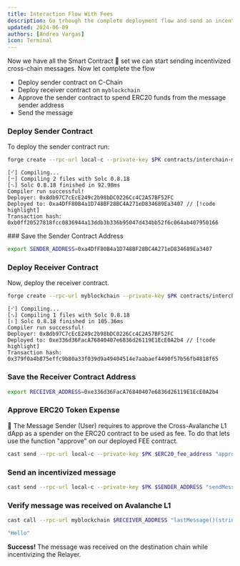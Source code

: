 ```yaml
---
title: Interaction Flow With Fees
description: Go trhough the complete deployment flow and send an incentivized message.
updated: 2024-06-09
authors: [Andrea Vargas]
icon: Terminal
---
```


Now we have all the Smart Contract 📜 set we can start sending incentivized cross-chain messages. Now let complete the flow 

- Deploy sender contract on C-Chain
- Deploy receiver contract on `myblockchain`
- Approve the sender contract to spend ERC20 funds from the message sender address
- Send the message

<Steps>
<Step>

### Deploy Sender Contract 

To deploy the sender contract run:

```bash
forge create --rpc-url local-c --private-key $PK contracts/interchain-messaging/incentivize-relayer/senderWithFees.sol:SenderWithFeesOnCChain
```
```
[⠊] Compiling...
[⠒] Compiling 2 files with Solc 0.8.18
[⠢] Solc 0.8.18 finished in 92.98ms
Compiler run successful!
Deployer: 0x8db97C7cEcE249c2b98bDC0226Cc4C2A57BF52FC
Deployed to: 0xa4DfF80B4a1D748BF28BC4A271eD834689Ea3407 // [!code highlight]
Transaction hash: 0xb0ff20527818fcc0836944a13ddb3b336b95047d434bb52f6c064ab407950166
```

</Step>
<Step>
### Save the Sender Contract Address

```bash
export SENDER_ADDRESS=0xa4DfF80B4a1D748BF28BC4A271eD834689Ea3407
```

</Step>
<Step>

### Deploy Receiver Contract

Now, deploy the receiver contract.

```bash
forge create --rpc-url myblockchain --private-key $PK contracts/interchain-messaging/incentivize-relayer/receiverWithFees.sol:ReceiverOnSubnet
```
```
[⠊] Compiling...
[⠢] Compiling 1 files with Solc 0.8.18
[⠆] Solc 0.8.18 finished in 105.36ms
Compiler run successful!
Deployer: 0x8db97C7cEcE249c2b98bDC0226Cc4C2A57BF52FC
Deployed to: 0xe336d36FacA76840407e6836d26119E1EcE0A2b4 // [!code highlight]
Transaction hash: 0x379f0a4b875effc9b80a33f039d9a49404514e7aabaef4490f57b56fb4818f65
```

</Step>
<Step>

### Save the Receiver Contract Address

```bash
export RECEIVER_ADDRESS=0xe336d36FacA76840407e6836d26119E1EcE0A2b4
```

</Step>
<Step>

### Approve ERC20 Token Expense

👩 The Message Sender (User) requires to approve the Cross-Avalanche L1 dApp as a spender on the ERC20 contract to be used as fee. To do that lets use the function "approve" on our deployed FEE contract.

```bash
cast send --rpc-url local-c --private-key $PK $ERC20_fee_address "approve(address,uint256)" $SENDER_ADDRESS 500000000000000
```

</Step>
<Step>

### Send an incentivized message

```bash
cast send --rpc-url local-c --private-key $PK $SENDER_ADDRESS "sendMessage(address, string, address)" $RECEIVER_ADDRESS "Hello" $ERC20_fee_address
```

</Step>
<Step>

### Verify message was received on Avalanche L1 

```bash
cast call --rpc-url myblockchain $RECEIVER_ADDRESS "lastMessage()(string)"
```
```bash
"Hello"
```

**Success!** The message was received on the destination chain while incentivizing the Relayer.

</Step>
</Steps>